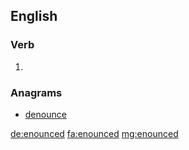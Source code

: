 ==English==

===Verb===
{{head|en|verb form}}

# {{en-past of|enounce}}

===Anagrams===
* [[denounce#English|denounce]]

[[de:enounced]]
[[fa:enounced]]
[[mg:enounced]]